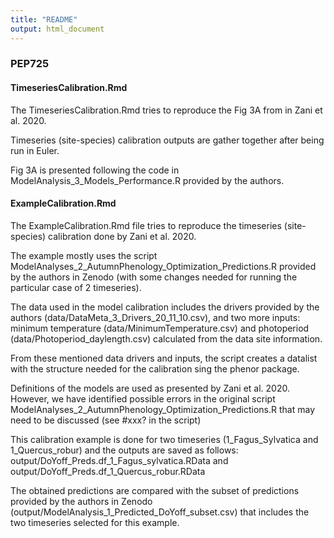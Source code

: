 ```yaml
---
title: "README"
output: html_document
---
```


### PEP725

#### TimeseriesCalibration.Rmd
The TimeseriesCalibration.Rmd tries to reproduce the Fig 3A from in Zani et al. 2020.

Timeseries (site-species) calibration outputs are gather together after being run in Euler.

Fig 3A is presented following the code in ModelAnalysis_3_Models_Performance.R provided by the authors.

#### ExampleCalibration.Rmd
The ExampleCalibration.Rmd file tries to reproduce the timeseries (site-species) calibration done by Zani et al. 2020.

The example mostly uses the script ModelAnalyses_2_AutumnPhenology_Optimization_Predictions.R provided by the authors in Zenodo (with some changes needed for running the particular case of 2 timeseries).

The data used in the model calibration includes the drivers provided by the authors (data/DataMeta_3_Drivers_20_11_10.csv), and two more inputs: minimum temperature (data/MinimumTemperature.csv) and photoperiod (data/Photoperiod_daylength.csv) calculated from the data site information. 

From these mentioned data drivers and inputs, the script creates a datalist with the structure needed for the calibration sing the phenor package.

Definitions of the models are used as presented by Zani et al. 2020. However, we have identified possible errors in the original script ModelAnalyses_2_AutumnPhenology_Optimization_Predictions.R that may need to be discussed (see #xxx? in the script)

This calibration example is done for two timeseries (1_Fagus_Sylvatica and 1_Quercus_robur) and the outputs are saved as follows: output/DoYoff_Preds.df_1_Fagus_sylvatica.RData and output/DoYoff_Preds.df_1_Quercus_robur.RData 

The obtained predictions are compared with the subset of predictions provided by the authors in Zenodo (output/ModelAnalysis_1_Predicted_DoYoff_subset.csv) that includes the two timeseries selected for this example.

